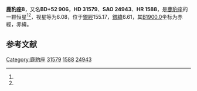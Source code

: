 {{Starbox begin
| name = 鹿豹座8
}}
{{Starbox observe
| epoch = [[J2000.0|J2000.0]]
| constell = [[鹿豹座|鹿豹座]]<ref name=SIMBAD>{{cite web
 | url=http://simbad.u-strasbg.fr/simbad/sim-id?Ident=HR+1588
 | title =Pulsating variable Star
 | publisher=Centre de Données astronomiques de Strasbourg
 | work=SIMBAD
 | accessdate=2012-07-13}}</ref><ref name=DATA>{{cite web
 | url=http://vizier.u-strasbg.fr/viz-bin/VizieR-5?-out.add=.&-source=5050&-corr=PK=HR&-out.max=9999&HR=1588
 | title =VizieR Detailed Page
 | accessdate=2012-07-13}}</ref>
| 星官 = 
| ra = {{RA|4|59|46.3}}<ref name=SIMBAD /><ref name=DATA />
| dec = {{DEC|+53|9|20}}<ref name=SIMBAD /><ref name=DATA />
| appmag_v = 6.08<ref name=SIMBAD /><ref name=DATA />
}}
{{Starbox character
| class = K4III<ref name=SIMBAD /><ref name=DATA />
| b-v = 1.46<ref name=SIMBAD /><ref name=DATA />
| u-b = <ref name=SIMBAD /><ref name=DATA />
| r-i = <ref name=SIMBAD /><ref name=DATA />
| variable = 
}}
{{Starbox astrometry
| radial_v = 
| prop_mo_ra = -2
| parallax = 
| p_error = 
}}
{{Starbox catalog
| names =BD+52 906，[[SAO星表|SAO]] 24943，[[HD星表|HD]] 31579，[[HR星表|HR]] 1588}}
{{Starbox reference |Simbad=HR+1588}}
{{Starbox end}}

'''鹿豹座8'''，又名'''BD+52 906'''，'''HD 31579'''、'''SAO 24943'''、'''HR 1588'''，是[[鹿豹座|鹿豹座]]的一颗恒星<ref name=SIMBAD /><ref name=DATA />，视星等为6.08，位于[[銀道座標系|銀經]]155.17，[[銀道座標系|銀緯]]6.61，其[[B1900.0|B1900.0]]坐标为赤經{{RA|4|51|48.2}}，赤緯{{DEC|+53|6.61|6}}。

== 参考文献 ==
{{reflist}}

{{star-stub}}

{{鹿豹座恒星}}
[[Category:鹿豹座|Category:鹿豹座]]
[[Category:HD和HDE天體|31579]]
[[Category:HR天體|1588]]
[[Category:SAO天體|24943]]